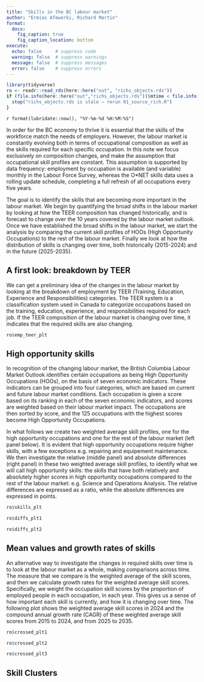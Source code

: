 ```yaml
---
title: "Skills in the BC labour market"
author: "Ermias Afeworki, Richard Martin"
format: 
  docx:
    fig_caption: true
    fig_caption_location: bottom
execute:
  echo: false     # suppress code
  warning: false  # suppress warnings
  message: false  # suppress messages
  error: false    # suppress errors
---
```


```r
library(tidyverse)
ro <- readr::read_rds(here::here("out", "richs_objects.rds"))
if (file.info(here::here("out","richs_objects.rds"))$mtime < file.info("01_source_rich.R")$mtime) {
  stop("richs_objects.rds is stale — rerun 01_source_rich.R")
}
```

`r format(lubridate::now(), "%Y-%m-%d %H:%M:%S")`


In order for the BC economy to thrive it is essential that the skills of the workforce match the needs of employers. However, the labour market is constantly evolving both in terms of occupational composition as well as the skills required for each specific occupation. In this note we focus exclusively on composition changes, and make the assumption that occupational skill profiles are constant. This assumption is supported by data frequency: employment by occupation is available (and variable) monthly in the Labour Force Survey, whereas the O\*NET skills data uses a rolling update schedule, completing a full refresh of all occupations every five years.

The goal is to identify the skills that are becoming more important in the labour market. We begin by quantifying the broad shifts in the labour market by looking at how the TEER composition has changed historically, and is forecast to change over the 10 years covered by the labour market outlook. Once we have established the broad shifts in the labour market, we start the analysis by comparing the current skill profiles of HOOs (High Opportunity Occupations) to the rest of the labour market. Finally we look at how the distribution of skills is changing over time, both historically (2015-2024) and in the future (2025-2035).

## A first look: breakdown by TEER

We can get a preliminary idea of the changes in the labour market by looking at the breakdown of employment by TEER (Training, Education, Experience and Responsibilities) categories. The TEER system is a classification system used in Canada to categorize occupations based on the training, education, experience, and responsibilities required for each job. If the TEER composition of the labour market is changing over time, it indicates that the required skills are also changing.

```r
ro$emp_teer_plt 
```

## High opportunity skills

In recognition of the changing labour market, the British Columbia Labour Market Outlook identifies certain occupations as being High Opportunity Occupations (HOOs), on the basis of seven economic indicators. These indicators can be grouped into four categories, which are based on current and future labour market conditions. Each occupation is given a score based on its ranking in each of the seven economic indicators, and scores are weighted based on their labour market impact. The occupations are then sorted by score, and the 125 occupations with the highest scores become High Opportunity Occupations.

In what follows we create two weighted average skill profiles, one for the high opportunity occupations and one for the rest of the labour market (left panel below). It is evident that high opportunity occupations require higher skills, with a few exceptions e.g. repairing and equipement maintenance. We then investigate the relative (middle panel) and absolute differences (right panel) in these two weighted average skill profiles, to identify what we will call high opportunity skills: the skills that have both relatively and absolutely higher scores in high opportunity occupations compared to the rest of the labour market: e.g. Science and Operations Analysis. The relative differences are expressed as a ratio, while the absolute differences are expressed in points.

```r
ro$skills_plt
```

```r
ro$diffs_plt1
```

```r
ro$diffs_plt2
```

## Mean values and growth rates of skills

An alternative way to investigate the changes in required skills over time is to look at the labour market as a whole, making comparisons across time. The measure that we compare is the weighted average of the skill scores, and then we calculate growth rates for the weighted average skill scores. Specifically, we weight the occupation skill scores by the proportion of employed people in each occupation, in each year. This gives us a sense of how important each skill is currently, and how it is changing over time. The following plot shows the weighted average skill scores in 2024 and the compound annual growth rate (CAGR) of these weighted average skill scores from 2015 to 2024, and from 2025 to 2035.

```r
ro$crossed_plt1
```

```r
ro$crossed_plt2
```

```r
ro$crossed_plt3 
```

## Skill Clusters
